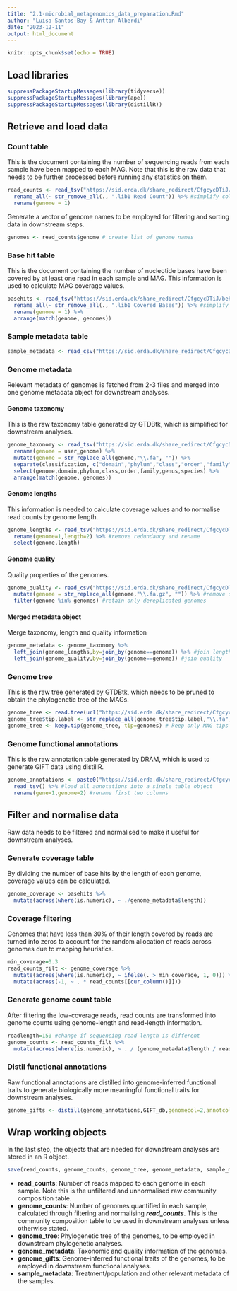 ```yaml
---
title: "2.1-microbial_metagenomics_data_preparation.Rmd"
author: "Luisa Santos-Bay & Antton Alberdi"
date: "2023-12-11"
output: html_document
---
```


```r
knitr::opts_chunk$set(echo = TRUE)
```

## Load libraries

```r
suppressPackageStartupMessages(library(tidyverse))
suppressPackageStartupMessages(library(ape))
suppressPackageStartupMessages(library(distillR))
```

## Retrieve and load data

### Count table
This is the document containing the number of sequencing reads from each sample have been mapped to each MAG. Note that this is the raw data that needs to be further processed before running any statistics on them.

```r
read_counts <- read_tsv("https://sid.erda.dk/share_redirect/CfgcycDTiJ/beho_mgquant/results/stats/coverm_genome_beho_mags.count.tsv") %>%
  rename_all(~ str_remove_all(., ".lib1 Read Count")) %>% #simplify column names
  rename(genome = 1)
```

Generate a vector of genome names to be employed for filtering and sorting data in downstream steps.
```r
genomes <- read_counts$genome # create list of genome names
```

### Base hit table
This is the document containing the number of nucleotide bases have been covered by at least one read in each sample and MAG. This information is used to calculate MAG coverage values.

```r
basehits <- read_tsv("https://sid.erda.dk/share_redirect/CfgcycDTiJ/beho_mgquant/results/stats/coverm_genome_beho_mags.covered_bases.tsv") %>%
  rename_all(~ str_remove_all(., ".lib1 Covered Bases")) %>% #simplify column names
  rename(genome = 1) %>%
  arrange(match(genome, genomes))
```

### Sample metadata table
```r
sample_metadata <- read_csv("https://sid.erda.dk/share_redirect/CfgcycDTiJ/BeHo_sample_metadata.csv")
```

### Genome metadata
Relevant metadata of genomes is fetched from 2-3 files and merged into one genome metadata object for downstream analyses.

#### Genome taxonomy
This is the raw taxonomy table generated by GTDBtk, which is simplified for downstream analyses.
```r
genome_taxonomy <- read_tsv("https://sid.erda.dk/share_redirect/CfgcycDTiJ/mag_catalogue_raphael/gtdbtk.bac120.summary.tsv") %>%
  rename(genome = user_genome) %>%
  mutate(genome = str_replace_all(genome,"\\.fa", "")) %>%
  separate(classification, c("domain","phylum","class","order","family","genus","species"),  sep =";") %>%
  select(genome,domain,phylum,class,order,family,genus,species) %>%
  arrange(match(genome, genomes))
```

#### Genome lengths
This information is needed to calculate coverage values and to normalise read counts by genome length.
```r
genome_lengths <- read_tsv("https://sid.erda.dk/share_redirect/CfgcycDTiJ/beho_mgquant/results/stats/coverm_genome_beho_mags.length.tsv") %>%
  rename(genome=1,length=2) %>% #remove redundancy and rename
  select(genome,length)
```

#### Genome quality
Quality properties of the genomes.
```r
genome_quality <- read_csv("https://sid.erda.dk/share_redirect/CfgcycDTiJ/mag_catalogue_raphael/checkm_all.csv") %>%
  mutate(genome = str_replace_all(genome,"\\.fa.gz", "")) %>% #remove suffix
  filter(genome %in% genomes) #retain only dereplicated genomes
```

#### Merged metadata object
Merge taxonomy, length and quality information
```r
genome_metadata <- genome_taxonomy %>%
  left_join(genome_lengths,by=join_by(genome==genome)) %>% #join lengths - not used because Genome quality already contains this information
  left_join(genome_quality,by=join_by(genome==genome)) #join quality
```

### Genome tree
This is the raw tree generated by GTDBtk, which needs to be pruned to obtain the phylogenetic tree of the MAGs.
```r
genome_tree <- read.tree(url("https://sid.erda.dk/share_redirect/CfgcycDTiJ/mag_catalogue_raphael/gtdbtk.backbone.bac120.classify.tree"))
genome_tree$tip.label <- str_replace_all(genome_tree$tip.label,"\\.fa", "") #remove .fa extension
genome_tree <- keep.tip(genome_tree, tip=genomes) # keep only MAG tips
```

### Genome functional annotations
This is the raw annotation table generated by DRAM, which is used to generate GIFT data using distillR.
```r
genome_annotations <- paste0("https://sid.erda.dk/share_redirect/CfgcycDTiJ/mag_catalogue_raphael/DRAM_annotations/",genomes,"_annotations.tsv.gz") %>%
  read_tsv() %>% #load all annotations into a single table object
  rename(gene=1,genome=2) #rename first two columns
```

## Filter and normalise data
Raw data needs to be filtered and normalised to make it useful for downstream analyses.

### Generate coverage table
By dividing the number of base hits by the length of each genome, coverage values can be calculated.

```r
genome_coverage <- basehits %>%
  mutate(across(where(is.numeric), ~ ./genome_metadata$length))
```

### Coverage filtering
Genomes that have less than 30% of their length covered by reads are turned into zeros to account for the random allocation of reads across genomes due to mapping heuristics.

```r
min_coverage=0.3
read_counts_filt <- genome_coverage %>%
  mutate(across(where(is.numeric), ~ ifelse(. > min_coverage, 1, 0))) %>%
  mutate(across(-1, ~ . * read_counts[[cur_column()]]))
```

### Generate genome count table
After filtering the low-coverage reads, read counts are transformed into genome counts using genome-length and read-length information.

```r
readlength=150 #change if sequencing read length is different
genome_counts <- read_counts_filt %>%
  mutate(across(where(is.numeric), ~ . / (genome_metadata$length / readlength) ))
```

### Distil functional annotations
Raw functional annotations are distilled into genome-inferred functional traits to generate biologically more meaningful functional traits for downstream analyses.

```r
genome_gifts <- distill(genome_annotations,GIFT_db,genomecol=2,annotcol=c(9,10,19))
```

## Wrap working objects
In the last step, the objects that are needed for downstream analyses are stored in an R object.

```r
save(read_counts, genome_counts, genome_tree, genome_metadata, sample_metadata, genome_gifts, file = "data/data.Rdata")
```

- **read_counts**: Number of reads mapped to each genome in each sample. Note this is the unfiltered and unnormalised raw community composition table.
- **genome_counts**: Number of genomes quantified in each sample, calculated through filtering and normalising ***read_counts***. This is the community composition table to be used in downstream analyses unless otherwise stated.
- **genome_tree**: Phylogenetic tree of the genomes, to be employed in downstream phylogenetic analyses.
- **genome_metadata**: Taxonomic and quality information of the genomes.
- **genome_gifts**: Genome-inferred functional traits of the genomes, to be employed in downstream functional analyses.
- **sample_metadata**: Treatment/population and other relevant metadata of the samples.
